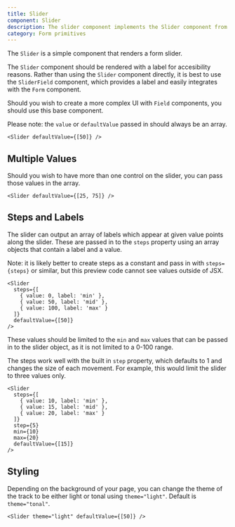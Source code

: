 ```yaml
---
title: Slider
component: Slider
description: The slider component implements the Slider component from Radix, with default styling and the CSS prop.
category: Form primitives
---
```


The `Slider` is a simple component that renders a form slider.

The `Slider` component should be rendered with a label for accesibility reasons. Rather than using the `Slider` component directly, it is best to use the `SliderField` component, which provides a label and easily integrates with the `Form` component.

Should you wish to create a more complex UI with `Field` components, you should use this base component.

Please note: the `value` or `defaultValue` passed in should always be an array.

```tsx preview
<Slider defaultValue={[50]} />
```

## Multiple Values

Should you wish to have more than one control on the slider, you can pass those values in the array.

```tsx preview
<Slider defaultValue={[25, 75]} />
```

## Steps and Labels

The slider can output an array of labels which appear at given value points along the slider. These are passed in to the `steps` property using an array objects that contain a label and a value.

Note: it is likely better to create steps as a constant and pass in with `steps={steps}` or similar, but this preview code cannot see values outside of JSX.

```tsx preview
<Slider
  steps={[
    { value: 0, label: 'min' },
    { value: 50, label: 'mid' },
    { value: 100, label: 'max' }
  ]}
  defaultValue={[50]}
/>
```

These values should be limited to the `min` and `max` values that can be passed in to the slider object, as it is not limited to a 0-100 range.

The steps work well with the built in `step` property, which defaults to 1 and changes the size of each movement. For example, this would limit the slider to three values only.

```tsx preview
<Slider
  steps={[
    { value: 10, label: 'min' },
    { value: 15, label: 'mid' },
    { value: 20, label: 'max' }
  ]}
  step={5}
  min={10}
  max={20}
  defaultValue={[15]}
/>
```

## Styling

Depending on the background of your page, you can change the theme of the track to be either light or tonal using `theme="light"`. Default is `theme="tonal"`.

```tsx preview
<Slider theme="light" defaultValue={[50]} />
```
